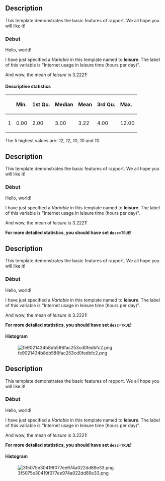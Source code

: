 == Description ==

This template demonstrates the basic features of rapport. We all hope you will like it!

=== Début ===

Hello, world!

I have just specified a ''Variable'' in this template named to '''leisure'''. The label of this variable is &quot;Internet usage in leisure time (hours per day)&quot;.

And wow, the mean of ''leisure'' is 3.2221!

==== Descriptive statistics ====

<table>
<thead>
<tr class="header">
<th align="left"></th>
<th align="left">'''Min.'''</th>
<th align="left">'''1st Qu.'''</th>
<th align="left">'''Median'''</th>
<th align="left">'''Mean'''</th>
<th align="left">'''3rd Qu.'''</th>
<th align="left">'''Max.'''</th>
</tr>
</thead>
<tbody>
<tr class="odd">
<td align="left">1</td>
<td align="left">0.00</td>
<td align="left">2.00</td>
<td align="left">3.00</td>
<td align="left">3.22</td>
<td align="left">4.00</td>
<td align="left">12.00</td>
</tr>
</tbody>
</table>

The 5 highest values are: ''12'', ''12'', ''10'', ''10'' and ''10''.

== Description ==

This template demonstrates the basic features of rapport. We all hope you will like it!

=== Début ===

Hello, world!

I have just specified a ''Variable'' in this template named to '''leisure'''. The label of this variable is &quot;Internet usage in leisure time (hours per day)&quot;.

And wow, the mean of ''leisure'' is 3.2221!

'''For more detailed statistics, you should have set <tt>desc=TRUE</tt>!'''

== Description ==

This template demonstrates the basic features of rapport. We all hope you will like it!

=== Début ===

Hello, world!

I have just specified a ''Variable'' in this template named to '''leisure'''. The label of this variable is &quot;Internet usage in leisure time (hours per day)&quot;.

And wow, the mean of ''leisure'' is 3.2221!

'''For more detailed statistics, you should have set <tt>desc=TRUE</tt>!'''

==== Histogram ====

[[Image:fe9021434b8db586fac253cd0fedbfc2.png|frame|none]]

== Description ==

This template demonstrates the basic features of rapport. We all hope you will like it!

=== Début ===

Hello, world!

I have just specified a ''Variable'' in this template named to '''leisure'''. The label of this variable is &quot;Internet usage in leisure time (hours per day)&quot;.

And wow, the mean of ''leisure'' is 3.2221!

'''For more detailed statistics, you should have set <tt>desc=TRUE</tt>!'''

==== Histogram ====

[[Image:3f5075e30419f077ee974a022dd89e33.png|frame|none]]
